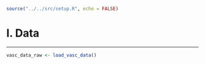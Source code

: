 ```r
source("../../src/setup.R", echo = FALSE)
```

<!---------------------------------------------------------->
<!---------------------------------------------------------->
# I. Data
***

```r
vasc_data_raw <- load_vasc_data()
```

